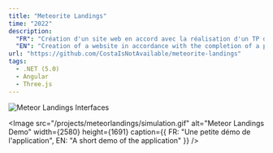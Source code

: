 ```yaml
---
title: "Meteorite Landings"
time: "2022"
description:
  "FR": "Création d'un site web en accord avec la réalisation d'un TP durant mon année de Master"
  "EN": "Creation of a website in accordance with the completion of a practical work during my Master degree"
url: "https://github.com/CostaIsNotAvailable/meteorite-landings"
tags: 
  - .NET (5.0)
  - Angular
  - Three.js
---
```


<Image
  src="/projects/meteorlandings/interface.svg"
  alt="Meteor Landings Interfaces"
  width={2580}
  height={1691}
/>

<Image
  src="/projects/meteorlandings/simulation.gif"
  alt="Meteor Landings Demo"
  width={2580}
  height={1691}
  caption={{
    FR: "Une petite démo de l'application",
    EN: "A short demo of the application"
  }}
/>